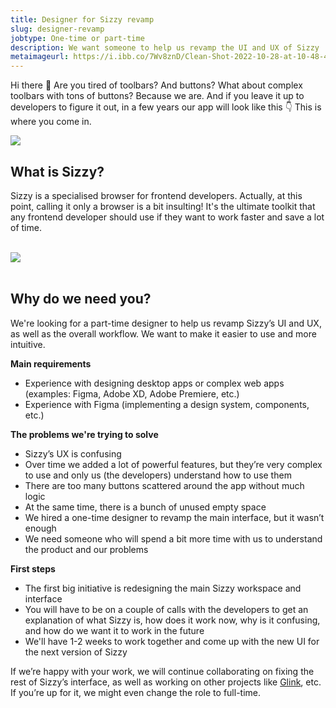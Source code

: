 ```yaml
---
title: Designer for Sizzy revamp
slug: designer-revamp
jobtype: One-time or part-time
description: We want someone to help us revamp the UI and UX of Sizzy
metaimageurl: https://i.ibb.co/7Wv8znD/Clean-Shot-2022-10-28-at-10-48-43-2x.png
---
```


Hi there 👋 Are you tired of toolbars? And buttons? What about complex toolbars with tons of buttons? Because we are.
And if you leave it up to developers to figure it out, in a few years our app will look like this 👇 This is where you come in.

<Image centered={true} src="https://i.ibb.co/Ldcwcz6/Ekz-Dxuf-UUAAj-R2-F.jpg"/>

## What is Sizzy?

Sizzy is a specialised browser for frontend developers. Actually, at this point, calling it only a browser is a bit insulting! It's the ultimate toolkit that any frontend developer should use if they want to work faster and save a lot of time.

<br/>

<Image src="https://i.ibb.co/prsTcQj/Clean-Shot-2022-10-28-at-11-22-21-2x.png"/>

<br/>
<br/>

## Why do we need you?

We're looking for a part-time designer to help us revamp Sizzy’s UI and UX, as well as the overall workflow. We want to make it easier to use and more intuitive.

**Main requirements**
  * Experience with designing desktop apps or complex web apps (examples: Figma, Adobe XD, Adobe Premiere, etc.)
  * Experience with Figma (implementing a design system, components, etc.)

**The problems we're trying to solve**
  * Sizzy’s UX is confusing
  * Over time we added a lot of powerful features, but they’re very complex to use and only us (the developers) understand how to use them
  * There are too many buttons scattered around the app without much logic
  * At the same time, there is a bunch of unused empty space
  * We hired a one-time designer to revamp the main interface, but it wasn’t enough
  * We need someone who will spend a bit more time with us to understand the product and our problems

**First steps**

* The first big initiative is redesigning the main Sizzy workspace and interface
* You will have to be on a couple of calls with the developers to get an explanation of what Sizzy is, how does it work now, why is it confusing, and how do we want it to work in the future
* We'll have 1-2 weeks to work together and come up with the new UI for the next version of Sizzy

If we’re happy with your work, we will continue collaborating on fixing the rest of Sizzy’s interface, as well as working on other projects like [Glink](https://glink.so), etc. If you’re up for it, we might even change the role to full-time.

